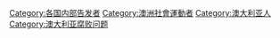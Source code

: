 [[Category:各国内部告发者|Category:各国内部告发者]]
[[Category:澳洲社會運動者|Category:澳洲社會運動者]]
[[Category:澳大利亚人|Category:澳大利亚人]]
[[Category:澳大利亚腐败问题|Category:澳大利亚腐败问题]]